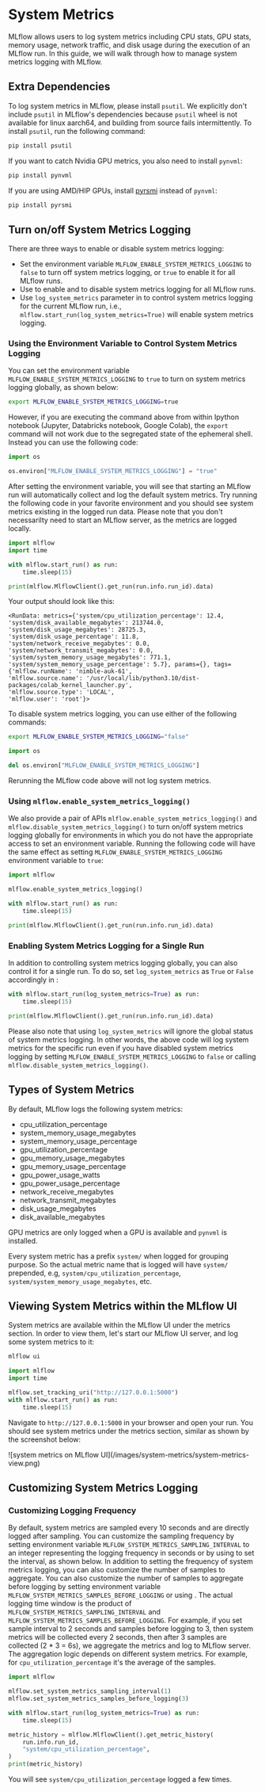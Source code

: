
# System Metrics

MLflow allows users to log system metrics including CPU stats, GPU stats, memory usage, network traffic, and
disk usage during the execution of an MLflow run. In this guide, we will walk through how to manage system
metrics logging with MLflow.

## Extra Dependencies

To log system metrics in MLflow, please install `psutil`. We explicitly don't include `psutil` in MLflow's
dependencies because `psutil` wheel is not available for linux aarch64, and building from source fails intermittently.
To install `psutil`, run the following command:

```bash
pip install psutil
```

If you want to catch Nvidia GPU metrics, you also need to install `pynvml`:

```bash
pip install pynvml
```

If you are using AMD/HIP GPUs, install [pyrsmi](https://github.com/ROCm/pyrsmi) instead of `pynvml`:

```bash
pip install pyrsmi
```

## Turn on/off System Metrics Logging

There are three ways to enable or disable system metrics logging:

- Set the environment variable `MLFLOW_ENABLE_SYSTEM_METRICS_LOGGING` to `false` to turn off system metrics logging,
  or `true` to enable it for all MLflow runs.
- Use <APILink fn="mlflow.enable_system_metrics_logging" /> to enable and
  <APILink fn="mlflow.disable_system_metrics_logging" /> to disable system metrics logging for all MLflow runs.
- Use `log_system_metrics` parameter in <APILink fn="mlflow.start_run" /> to control system metrics logging for
  the current MLflow run, i.e., `mlflow.start_run(log_system_metrics=True)` will enable system metrics logging.

### Using the Environment Variable to Control System Metrics Logging

You can set the environment variable `MLFLOW_ENABLE_SYSTEM_METRICS_LOGGING` to `true` to turn on system metrics
logging globally, as shown below:

```bash
export MLFLOW_ENABLE_SYSTEM_METRICS_LOGGING=true
```

However, if you are executing the command above from within Ipython notebook (Jupyter, Databricks notebook,
Google Colab), the `export` command will not work due to the segregated state of the ephemeral shell.
Instead you can use the following code:

```python
import os

os.environ["MLFLOW_ENABLE_SYSTEM_METRICS_LOGGING"] = "true"
```

After setting the environment variable, you will see that starting an MLflow run will automatically collect
and log the default system metrics. Try running the following code in your favorite environment and you
should see system metrics existing in the logged run data. Please note that you don't necessarilty need to
start an MLflow server, as the metrics are logged locally.

```python
import mlflow
import time

with mlflow.start_run() as run:
    time.sleep(15)

print(mlflow.MlflowClient().get_run(run.info.run_id).data)
```

Your output should look like this:

```
<RunData: metrics={'system/cpu_utilization_percentage': 12.4,
'system/disk_available_megabytes': 213744.0,
'system/disk_usage_megabytes': 28725.3,
'system/disk_usage_percentage': 11.8,
'system/network_receive_megabytes': 0.0,
'system/network_transmit_megabytes': 0.0,
'system/system_memory_usage_megabytes': 771.1,
'system/system_memory_usage_percentage': 5.7}, params={}, tags={'mlflow.runName': 'nimble-auk-61',
'mlflow.source.name': '/usr/local/lib/python3.10/dist-packages/colab_kernel_launcher.py',
'mlflow.source.type': 'LOCAL',
'mlflow.user': 'root'}>
```

To disable system metrics logging, you can use either of the following commands:

```bash
export MLFLOW_ENABLE_SYSTEM_METRICS_LOGGING="false"
```

```python
import os

del os.environ["MLFLOW_ENABLE_SYSTEM_METRICS_LOGGING"]
```

Rerunning the MLflow code above will not log system metrics.

### Using `mlflow.enable_system_metrics_logging()`

We also provide a pair of APIs `mlflow.enable_system_metrics_logging()` and
`mlflow.disable_system_metrics_logging()` to turn on/off system metrics logging globally for
environments in which you do not have the appropriate access to set an environment variable.
Running the following code will have the same effect as setting
`MLFLOW_ENABLE_SYSTEM_METRICS_LOGGING` environment variable to `true`:

```python
import mlflow

mlflow.enable_system_metrics_logging()

with mlflow.start_run() as run:
    time.sleep(15)

print(mlflow.MlflowClient().get_run(run.info.run_id).data)
```

### Enabling System Metrics Logging for a Single Run

In addition to controlling system metrics logging globally, you can also control it for a
single run. To do so, set `log_system_metrics` as `True` or `False` accordingly in <APILink fn="mlflow.start_run" />:

```python
with mlflow.start_run(log_system_metrics=True) as run:
    time.sleep(15)

print(mlflow.MlflowClient().get_run(run.info.run_id).data)
```

Please also note that using `log_system_metrics` will ignore the global status of system metrics logging.
In other words, the above code will log system metrics for the specific run even if you have disabled
system metrics logging by setting `MLFLOW_ENABLE_SYSTEM_METRICS_LOGGING` to `false` or calling
`mlflow.disable_system_metrics_logging()`.

## Types of System Metrics

By default, MLflow logs the following system metrics:

- cpu_utilization_percentage
- system_memory_usage_megabytes
- system_memory_usage_percentage
- gpu_utilization_percentage
- gpu_memory_usage_megabytes
- gpu_memory_usage_percentage
- gpu_power_usage_watts
- gpu_power_usage_percentage
- network_receive_megabytes
- network_transmit_megabytes
- disk_usage_megabytes
- disk_available_megabytes

GPU metrics are only logged when a GPU is available and `pynvml` is installed.

Every system metric has a prefix `system/` when logged for grouping purpose. So the actual metric name
that is logged will have `system/` prepended, e.g, `system/cpu_utilization_percentage`,
`system/system_memory_usage_megabytes`, etc.

## Viewing System Metrics within the MLflow UI

System metrics are available within the MLflow UI under the metrics section. In order to view
them, let's start our MLflow UI server, and log some system metrics to it:

```bash
mlflow ui
```

```python
import mlflow
import time

mlflow.set_tracking_uri("http://127.0.0.1:5000")
with mlflow.start_run() as run:
    time.sleep(15)
```

Navigate to `http://127.0.0.1:5000` in your browser and open your run. You should see system metrics
under the metrics section, similar as shown by the screenshot below:

<div className="center-div" style={{ width: 800, maxWidth: "100%" }}>
  ![system metrics on MLflow UI](/images/system-metrics/system-metrics-view.png)
</div>

## Customizing System Metrics Logging

### Customizing Logging Frequency

By default, system metrics are sampled every 10 seconds and are directly logged after sampling. You can customize
the sampling frequency by setting environment variable `MLFLOW_SYSTEM_METRICS_SAMPLING_INTERVAL` to an integer
representing the logging frequency in seconds or by using <APILink fn="mlflow.set_system_metrics_sampling_interval" />
to set the interval, as shown below. In addition to setting the frequency of system metrics logging, you can
also customize the number of samples to aggregate. You can also customize the number of samples to aggregate
before logging by setting environment variable `MLFLOW_SYSTEM_METRICS_SAMPLES_BEFORE_LOGGING` or
using <APILink fn="mlflow.set_system_metrics_samples_before_logging" />. The actual logging time window is the
product of `MLFLOW_SYSTEM_METRICS_SAMPLING_INTERVAL` and `MLFLOW_SYSTEM_METRICS_SAMPLES_BEFORE_LOGGING`.
For example, if you set sample interval to 2 seconds and samples before logging to 3, then system metrics will be
collected every 2 seconds, then after 3 samples are collected (2 \* 3 = 6s), we aggregate the metrics and log to MLflow
server. The aggregation logic depends on different system metrics. For example, for `cpu_utilization_percentage` it's
the average of the samples.

```python
import mlflow

mlflow.set_system_metrics_sampling_interval(1)
mlflow.set_system_metrics_samples_before_logging(3)

with mlflow.start_run(log_system_metrics=True) as run:
    time.sleep(15)

metric_history = mlflow.MlflowClient().get_metric_history(
    run.info.run_id,
    "system/cpu_utilization_percentage",
)
print(metric_history)
```

You will see `system/cpu_utilization_percentage` logged a few times.
